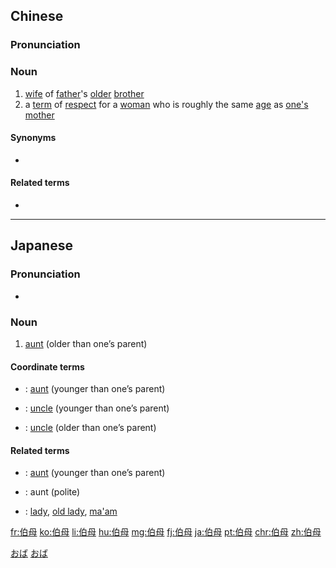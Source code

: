 ==Chinese==
{{zh-forms}}

===Pronunciation===
{{zh-pron
|m=bómǔ
|c=baak3 mou5-2
|ma=Zh-bómu.ogg
|cat=n
}}

===Noun===
{{zh-noun}}

# [[wife]] of [[father]]'s [[older]] [[brother]]
# a [[term]] of [[respect]] for a [[woman]] who is roughly the same [[age]] as [[one's]] [[mother]]

====Synonyms====
* {{sense|wife of father's older brother}} {{zh-l|大娘}}

====Related terms====
* {{zh-l|伯父}}

{{zh-cat|Family|Elementary}}

----

==Japanese==
{{ja-kanjitab|伯|母|yomi=irr|sort=おは}}

===Pronunciation===
* {{ja-pron|おば|acc=0}}

===Noun===
{{ja-noun|おば}}

# [[aunt]] (older than one’s parent)

====Coordinate terms====
* {{ja-r|叔母|おば}}: [[aunt]] (younger than one’s parent)
* {{ja-r|叔父|おじ}}: [[uncle]] (younger than one’s parent)
* {{ja-r|伯父|おじ}}: [[uncle]] (older than one’s parent)

====Related terms====
* {{ja-r|叔母|おば}}: [[aunt]] (younger than one’s parent)
* {{ja-r|おばさん}}: aunt (polite)
* {{ja-r|小母さん|おばさん}}: [[lady]], [[old lady]], [[ma'am]]

[[Category:Japanese basic words|おば]]
[[Category:ja:Family|おば]]

[[fr:伯母]]
[[ko:伯母]]
[[li:伯母]]
[[hu:伯母]]
[[mg:伯母]]
[[fj:伯母]]
[[ja:伯母]]
[[pt:伯母]]
[[chr:伯母]]
[[zh:伯母]]